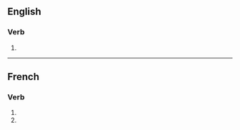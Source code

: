 {{also|intensifiés}}
==English==

===Verb===
{{head|en|verb form}}

# {{en-third-person singular of|intensify}}

----

==French==

===Verb===
{{head|fr|verb form}}

# {{inflection of|intensifier||2|s|pres|indc|lang=fr}}
# {{inflection of|intensifier||2|s|pres|subj|lang=fr}}